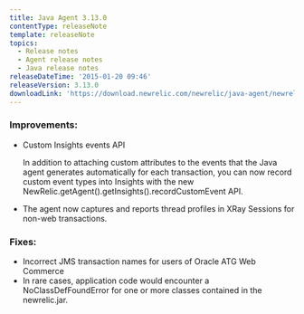 ```yaml
---
title: Java Agent 3.13.0
contentType: releaseNote
template: releaseNote
topics:
  - Release notes
  - Agent release notes
  - Java release notes
releaseDateTime: '2015-01-20 09:46'
releaseVersion: 3.13.0
downloadLink: 'https://download.newrelic.com/newrelic/java-agent/newrelic-agent/3.13.0/'
---
```


### Improvements:

* Custom Insights events API

  In addition to attaching custom attributes to the events that the Java agent generates automatically for each transaction, you can now record custom event types into Insights with the new NewRelic.getAgent().getInsights().recordCustomEvent API.
* The agent now captures and reports thread profiles in XRay Sessions for non-web transactions.

### Fixes:

* Incorrect JMS transaction names for users of Oracle ATG Web Commerce
* In rare cases, application code would encounter a NoClassDefFoundError for one or more classes contained in the newrelic.jar.
